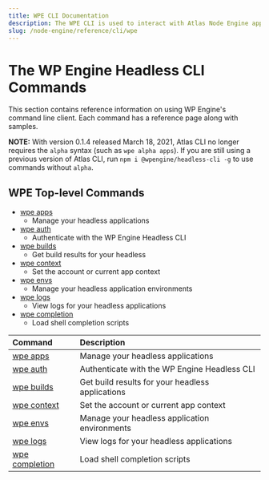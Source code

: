 ```yaml
---
title: WPE CLI Documentation
description: The WPE CLI is used to interact with Atlas Node Engine applications
slug: /node-engine/reference/cli/wpe
---
```


# The WP Engine Headless CLI Commands

This section contains reference information on using WP Engine's command line
client. Each command has a reference page along with samples.

**NOTE:** With version 0.1.4 released March 18, 2021, Atlas CLI no longer requires the `alpha` syntax (such as `wpe alpha apps`). If you are still using a previous version of Atlas CLI, run `npm i @wpengine/headless-cli -g` to use commands without `alpha`.

## WPE Top-level Commands

- [wpe apps](./wpe/apps)
  - Manage your headless applications
- [wpe auth](./wpe/auth)
  - Authenticate with the WP Engine Headless CLI
- [wpe builds](./wpe/builds)
  - Get build results for your headless
- [wpe context](./wpe/context)
  - Set the account or current app context
- [wpe envs](./wpe/envs)
  - Manage your headless application environments
- [wpe logs](./wpe/logs)
  - View logs for your headless applications
- [wpe completion](./wpe/completion)
  - Load shell completion scripts

| Command                            | Description                                      |
| :--------------------------------- | :----------------------------------------------- |
| [wpe apps](./wpe/apps)             | Manage your headless applications                |
| [wpe auth](./wpe/auth)             | Authenticate with the WP Engine Headless CLI     |
| [wpe builds](./wpe/builds)         | Get build results for your headless applications |
| [wpe context](./wpe/context)       | Set the account or current app context           |
| [wpe envs](./wpe/envs)             | Manage your headless application environments    |
| [wpe logs](./wpe/logs)             | View logs for your headless applications         |
| [wpe completion](./wpe/completion) | Load shell completion scripts                    |
